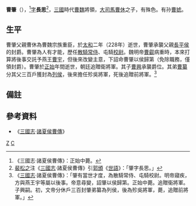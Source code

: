 '''曹肇'''（{{bd|？||244年||catIdx=C}}），<ref>《三國志·諸夏侯曹傳》：正始中薨。</ref>[[表字|字]]'''長思'''<ref>[[裴松之|裴松之]]注《[[三國志|三國志]]·諸夏侯曹傳》引[[郭頒|郭頒]]《[[世語|世語]]》：「肇字長思。」</ref>，[[三國|三國]]時代[[曹魏|曹魏]]將領，[[大司馬|大司馬]][[曹休|曹休]]之子，有殊色。有孙[[曹摅|曹摅]]。

==生平==
曹肇父親曹休為曹魏宗族重臣，於[[太和_(曹叡)|太和]]二年（228年）逝世，曹肇承襲父親[[長平|長平]][[侯|侯]]的封爵。曹肇為人有才能，歷任[[散騎常侍|散騎常侍]]、屯騎[[校尉|校尉]]。魏明帝[[曹叡|曹叡]]病重時，本來打算將後事交託予燕王[[曹宇_(三国)|曹宇]]，但後來改變主意，下詔命曹肇以侯歸第（免除職務，僅領封爵）。曹肇於[[正始_(曹魏)|正始]]年間逝世，朝廷追贈衛將軍。其子[[曹興|曹興]]承襲爵位。其弟[[曹纂|曹纂]]分其父三百戶獲封為[[列侯|列侯]]，後來擔任殄吳將軍，死後追贈前將軍。<ref>《[[三國志|三國志]]·諸夏侯曹傳》：「肇有當世才度，為散騎常侍、屯騎校尉。明帝寢疾，方與燕王宇等屬以後事。帝意尋變，詔肇以侯歸第。正始中薨。追贈衞將軍。子興嗣。初，文帝分休戶三百封肇弟纂為列侯，後為殄吳將軍，薨，追贈前將軍。」</ref>

==備註==
{{reflist}}

==參考資料==
*《[[三國志|三國志]]·[[:s:三國志/卷09|諸夏侯曹傳]]》

[[Category:曹姓|Z]]
[[Category:曹魏軍事人物|C]]